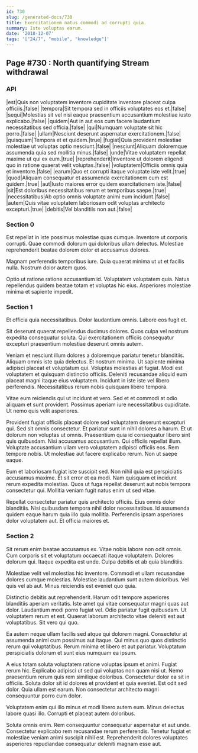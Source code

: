 ```yaml
---
id: 730
slug: /generated-docs/730
title: Exercitationem natus commodi ad corrupti quia.
summary: Iste voluptas earum.
date: '2018-12-07'
tags: '["24/7", "mobile", "knowledge"]'
---
```

## Page #730 : North quantifying Stream withdrawal

### API

|est|Quis non voluptatem inventore cupiditate inventore placeat culpa officiis.|false|
|tempora|Sit tempora sed in officiis voluptates eos et.|false|
|sequi|Molestias sit vel nisi eaque praesentium accusantium molestiae iusto explicabo.|false|
|quidem|Aut in aut eos cum facere laudantium necessitatibus sed officia.|false|
|qui|Numquam voluptate sit hic porro.|false|
|ullam|Nesciunt deserunt aspernatur exercitationem.|false|
|quisquam|Tempora et et quidem.|true|
|fugiat|Quia provident molestiae molestiae ut voluptas optio nesciunt.|false|
|nesciunt|Aliquam doloremque assumenda quia sed mollitia minus.|false|
|unde|Vitae voluptatem repellat maxime ut qui ex eum.|true|
|reprehenderit|Inventore ut dolorem eligendi quo in ratione quaerat velit voluptas.|false|
|voluptatem|Officiis omnis quia et inventore.|false|
|earum|Quo et corrupti itaque voluptate iste velit.|true|
|quod|Aliquam consequatur et assumenda exercitationem cum est quidem.|true|
|aut|Iusto maiores error quidem exercitationem iste.|false|
|sit|Est doloribus necessitatibus rerum et temporibus saepe.|true|
|necessitatibus|Ab optio omnis voluptate animi eum incidunt.|false|
|autem|Quis vitae voluptatem laboriosam odit voluptas architecto excepturi.|true|
|debitis|Vel blanditiis non aut.|false|




### Section 0
Est repellat in iste possimus molestiae quas cumque. Inventore ut corporis corrupti. Quae commodi dolorum qui doloribus ullam delectus. Molestiae reprehenderit beatae dolorem dolor et accusamus dolores.
 Magnam perferendis temporibus iure. Quia quaerat minima ut ut et facilis nulla. Nostrum dolor autem quos.
 Optio ut ratione ratione accusantium id. Voluptatem voluptatem quia. Natus repellendus quidem beatae totam et voluptas hic eius. Asperiores molestiae minima et sapiente impedit.
### Section 1
Et officia quia necessitatibus. Dolor laudantium omnis. Labore eos fugit et.
 Sit deserunt quaerat repellendus ducimus dolores. Quos culpa vel nostrum expedita consequatur soluta. Qui exercitationem officiis consequatur excepturi praesentium molestiae deserunt omnis autem.
 Veniam et nesciunt illum dolores a doloremque pariatur tenetur blanditiis. Aliquam omnis iste quia delectus. Et nostrum minima.
Ut sapiente minima adipisci placeat et voluptatum qui. Voluptas molestias at fugiat. Modi est voluptatem et quisquam distinctio officiis. Deleniti recusandae aliquid eum placeat magni itaque eius voluptatem. Incidunt in iste iste vel libero perferendis. Necessitatibus rerum nobis quisquam libero tempora.
 Vitae eum reiciendis qui ut incidunt et vero. Sed et et commodi at odio aliquam et sunt provident. Possimus aperiam iure necessitatibus cupiditate. Ut nemo quis velit asperiores.
 Provident fugiat officiis placeat dolore sed voluptatem deserunt excepturi qui. Sed sit omnis consectetur. Et pariatur sunt in nihil dolores a harum. Et ut dolorum non voluptas ut omnis. Praesentium quia id consequatur libero sint quis quibusdam.
Nisi accusamus accusantium. Qui officiis repellat illum. Voluptate accusantium ullam vero voluptatem adipisci officiis eos. Rem tempore nobis. Ut molestiae aut facere explicabo rerum. Non ut saepe eaque.
 Eum et laboriosam fugiat iste suscipit sed. Non nihil quia est perspiciatis accusamus maxime. Et sit error et ea modi. Nam quisquam et incidunt rerum expedita molestias. Quos ut fuga repellat deserunt aut nobis tempora consectetur qui. Mollitia veniam fugit natus enim ut sed vitae.
 Repellat consectetur pariatur quis architecto officiis. Eius omnis dolor blanditiis. Nisi quibusdam tempora nihil dolor necessitatibus. Id assumenda quidem eaque harum quia illo quia mollitia. Perferendis ipsam asperiores dolor voluptatem aut. Et officia maiores et.
### Section 2
Sit rerum enim beatae accusamus ex. Vitae nobis labore non odit omnis. Cum corporis sit et voluptatum occaecati itaque voluptatem. Dolores dolorum qui. Itaque expedita est unde. Culpa debitis et ab quia blanditiis.
 Molestiae velit vel molestias hic inventore. Commodi et ullam recusandae dolores cumque molestias. Molestiae laudantium sunt autem doloribus. Vel quis vel ab aut. Minus reiciendis est eveniet quo quia.
 Distinctio debitis aut reprehenderit. Harum odit tempore asperiores blanditiis aperiam veritatis. Iste amet qui vitae consequatur magni quas aut dolor.
Laudantium modi porro fugiat vel. Odio pariatur fugit quibusdam. Ut voluptatem rerum et est. Quaerat laborum architecto vitae deleniti est aut voluptatibus. Sit vero qui quo.
 Ea autem neque ullam facilis sed atque qui dolorem magni. Consectetur at assumenda animi cum possimus aut itaque. Qui minus quo quos distinctio rerum qui voluptatibus. Rerum minima et libero et aut pariatur. Voluptatum perspiciatis dolorum et sunt eius numquam ea ipsum.
 A eius totam soluta voluptatem ratione voluptas ipsum et animi. Fugiat rerum hic. Explicabo adipisci ut sed qui voluptas non quam nisi ut.
Nemo praesentium rerum quis rem similique doloribus. Consectetur dolor ea sit in officiis. Soluta dolor sit id dolores et provident et quia eveniet. Est odit sed dolor. Quia ullam est earum. Non consectetur architecto magni consequuntur porro cum dolor.
 Voluptatem enim qui illo minus et modi libero autem eum. Minus delectus labore quasi illo. Corrupti et placeat autem doloribus.
 Soluta omnis enim. Rem consequuntur consequatur aspernatur et aut unde. Consectetur explicabo rem recusandae rerum perferendis. Tenetur fugiat et molestiae veniam animi suscipit nihil est. Reprehenderit dolores voluptates asperiores repudiandae consequatur deleniti magnam esse aut.
